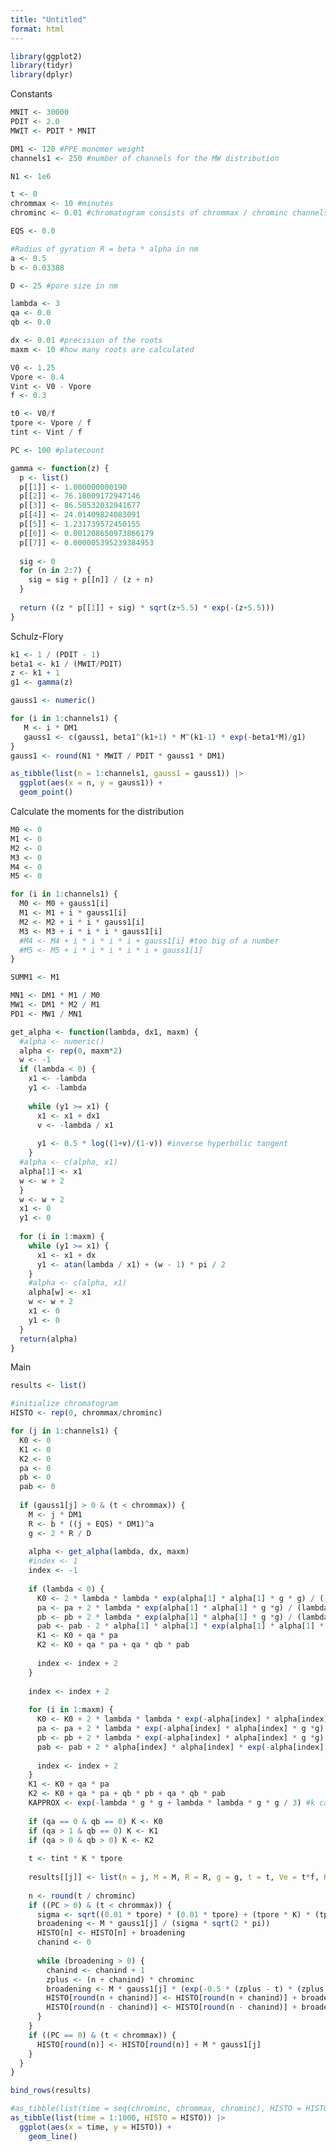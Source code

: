```yaml
---
title: "Untitled"
format: html
---
```


```r
library(ggplot2)
library(tidyr)
library(dplyr)
```


Constants
```r
MNIT <- 30000
PDIT <- 2.0
MWIT <- PDIT * MNIT

DM1 <- 120 #PPE monomer weight
channels1 <- 250 #number of channels for the MW distribution

N1 <- 1e6

t <- 0
chrommax <- 10 #minutes
chrominc <- 0.01 #chromatogram consists of chrommax / chrominc channels

EQS <- 0.0

#Radius of gyration R = beta * alpha in nm
a <- 0.5
b <- 0.03388

D <- 25 #pore size in nm

lambda <- 3
qa <- 0.0
qb <- 0.0

dx <- 0.01 #precision of the roots
maxm <- 10 #how many roots are calculated

V0 <- 1.25
Vpore <- 0.4
Vint <- V0 - Vpore
f <- 0.3

t0 <- V0/f
tpore <- Vpore / f
tint <- Vint / f

PC <- 100 #platecount
```


```r
gamma <- function(z) {
  p <- list()
  p[[1]] <- 1.000000000190
  p[[2]] <- 76.18009172947146
  p[[3]] <- 86.50532032941677
  p[[4]] <- 24.01409824083091
  p[[5]] <- 1.231739572450155
  p[[6]] <- 0.001208650973866179
  p[[7]] <- 0.000005395239384953
  
  sig <- 0
  for (n in 2:7) {
    sig = sig + p[[n]] / (z + n)
  }
  
  return ((z * p[[1]] + sig) * sqrt(z+5.5) * exp(-(z+5.5)))
}
```


Schulz-Flory
```r
k1 <- 1 / (PDIT - 1)
beta1 <- k1 / (MWIT/PDIT)
z <- k1 + 1
g1 <- gamma(z)

gauss1 <- numeric()

for (i in 1:channels1) {
   M <- i * DM1
   gauss1 <- c(gauss1, beta1^(k1+1) * M^(k1-1) * exp(-beta1*M)/g1)
}
gauss1 <- round(N1 * MWIT / PDIT * gauss1 * DM1)
```

```r
as_tibble(list(n = 1:channels1, gauss1 = gauss1)) |>
  ggplot(aes(x = n, y = gauss1)) +
  geom_point()
```
Calculate the moments for the distribution
```r
M0 <- 0
M1 <- 0
M2 <- 0
M3 <- 0
M4 <- 0
M5 <- 0

for (i in 1:channels1) {
  M0 <- M0 + gauss1[i]
  M1 <- M1 + i * gauss1[i]
  M2 <- M2 + i * i * gauss1[i]
  M3 <- M3 + i * i * i * gauss1[i]
  #M4 <- M4 + i * i * i * i + gauss1[i] #too big of a number
  #M5 <- M5 + i * i * i * i * i + gauss1[1]
}

SUMM1 <- M1

MN1 <- DM1 * M1 / M0
MW1 <- DM1 * M2 / M1
PD1 <- MW1 / MN1
```

```r
get_alpha <- function(lambda, dx1, maxm) {
  #alpha <- numeric()
  alpha <- rep(0, maxm*2)
  w <- -1
  if (lambda < 0) {
    x1 <- -lambda
    y1 <- -lambda
    
    while (y1 >= x1) {
      x1 <- x1 + dx1
      v <- -lambda / x1
      
      y1 <- 0.5 * log((1+v)/(1-v)) #inverse hyperbolic tangent
    }
  #alpha <- c(alpha, x1)
  alpha[1] <- x1
  w <- w + 2
  }
  w <- w + 2
  x1 <- 0
  y1 <- 0
  
  for (i in 1:maxm) {
    while (y1 >= x1) {
      x1 <- x1 + dx
      y1 <- atan(lambda / x1) + (w - 1) * pi / 2
    }
    #alpha <- c(alpha, x1)
    alpha[w] <- x1
    w <- w + 2
    x1 <- 0
    y1 <- 0
  }
  return(alpha)
}
```


Main
```r
results <- list()

#initialize chromatogram
HISTO <- rep(0, chrommax/chrominc)

for (j in 1:channels1) {
  K0 <- 0
  K1 <- 0
  K2 <- 0
  pa <- 0
  pb <- 0
  pab <- 0
  
  if (gauss1[j] > 0 & (t < chrommax)) {
    M <- j * DM1
    R <- b * ((j + EQS) * DM1)^a
    g <- 2 * R / D
  
    alpha <- get_alpha(lambda, dx, maxm)
    #index <- 1
    index <- -1
    
    if (lambda < 0) {
      K0 <- 2 * lambda * lambda * exp(alpha[1] * alpha[1] * g * g) / (-alpha[1] * alpha[1] * (lambda * (lambda + 1) - alpha[1] * alpha[1]))
      pa <- pa + 2 * lambda * exp(alpha[1] * alpha[1] * g *g) / (lambda * (lambda + 1) - alpha[1] * alpha[1])
      pb <- pb + 2 * lambda * exp(alpha[1] * alpha[1] * g *g) / (lambda * (lambda + 1) - alpha[1] * alpha[1])
      pab <- pab - 2 * alpha[1] * alpha[1] * exp(alpha[1] * alpha[1] * g * g) / (lambda * (lambda + 1) - alpha[1] * alpha[1])
      K1 <- K0 + qa * pa
      K2 <- K0 + qa * pa + qa * qb * pab
      
      index <- index + 2
    }
    
    index <- index + 2
    
    for (i in 1:maxm) {
      K0 <- K0 + 2 * lambda * lambda * exp(-alpha[index] * alpha[index] * g * g) / (alpha[index] * alpha[index] * (lambda * (lambda + 1) + alpha[index] * alpha[index]))
      pa <- pa + 2 * lambda * exp(-alpha[index] * alpha[index] * g *g) / (lambda * (lambda + 1) + alpha[index] * alpha[index])
      pb <- pb + 2 * lambda * exp(-alpha[index] * alpha[index] * g *g) / (lambda * (lambda + 1) + alpha[index] * alpha[index])
      pab <- pab + 2 * alpha[index] * alpha[index] * exp(-alpha[index] * alpha[index] * g * g) / (lambda * (lambda + 1) + alpha[1] * alpha[1])
      
      index <- index + 2
    }
    K1 <- K0 + qa * pa
    K2 <- K0 + qa * pa + qb * pb + qa * qb * pab
    KAPPROX <- exp(-lambda * g * g + lambda * lambda * g * g / 3) #k calculated for molecular weight M
    
    if (qa == 0 & qb == 0) K <- K0
    if (qa > 1 & qb == 0) K <- K1
    if (qa > 0 & qb > 0) K <- K2
    
    t <- tint * K * tpore
    
    results[[j]] <- list(n = j, M = M, R = R, g = g, t = t, Ve = t*f, K0 = K0, KAPPROX = KAPPROX, K1 = K1, K2 = K2)
    
    n <- round(t / chrominc)
    if ((PC > 0) & (t < chrommax)) {
      sigma <- sqrt((0.01 * tpore) * (0.01 * tpore) + (tpore * K) * (tpore * K) / PC)
      broadening <- M * gauss1[j] / (sigma * sqrt(2 * pi))
      HISTO[n] <- HISTO[n] + broadening
      chanind <- 0
      
      while (broadening > 0) {
        chanind <- chanind + 1
        zplus <- (n + chanind) * chrominc
        broadening <- M * gauss1[j] * (exp(-0.5 * (zplus - t) * (zplus - t) / (sigma * sigma)) / (sigma * sqrt(2 * pi)))
        HISTO[round(n + chanind)] <- HISTO[round(n + chanind)] + broadening
        HISTO[round(n - chanind)] <- HISTO[round(n - chanind)] + broadening
      }
    }
    if ((PC == 0) & (t < chrommax)) {
      HISTO[round(n)] <- HISTO[round(n)] + M * gauss1[j]
    }
  }
}
```

```r
bind_rows(results)
```

```r
#as_tibble(list(time = seq(chrominc, chrommax, chrominc), HISTO = HISTO)) |>
as_tibble(list(time = 1:1000, HISTO = HISTO)) |>  
  ggplot(aes(x = time, y = HISTO)) +
    geom_line()
```

